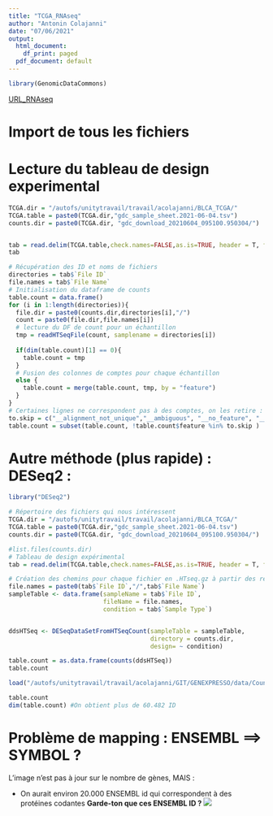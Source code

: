 ```yaml
---
title: "TCGA_RNAseq"
author: "Antonin Colajanni"
date: "07/06/2021"
output:
  html_document:
    df_print: paged
  pdf_document: default
---
```


```r
library(GenomicDataCommons)

```


[URL_RNAseq](https://genoweb.toulouse.inra.fr/~formation/Bruxlles_RNAseq/RNAseq_Bruxelles_EurNegVec.pdf)

# Import de tous les fichiers
# Lecture du tableau de design experimental
```r
TCGA.dir = "/autofs/unitytravail/travail/acolajanni/BLCA_TCGA/"
TCGA.table = paste0(TCGA.dir,"gdc_sample_sheet.2021-06-04.tsv")
counts.dir = paste0(TCGA.dir, "gdc_download_20210604_095100.950304/")


tab = read.delim(TCGA.table,check.names=FALSE,as.is=TRUE, header = T, fill = TRUE)
tab
```

```r
# Récupération des ID et noms de fichiers
directories = tab$`File ID`
file.names = tab$`File Name`
# Initialisation du dataframe de counts
table.count = data.frame()
for (i in 1:length(directories)){
  file.dir = paste0(counts.dir,directories[i],"/")
  count = paste0(file.dir,file.names[i])
  # lecture du DF de count pour un échantillon
  tmp = readHTSeqFile(count, samplename = directories[i])
  
  if(dim(table.count)[1] == 0){
    table.count = tmp
  }
  # Fusion des colonnes de comptes pour chaque échantillon
  else {
    table.count = merge(table.count, tmp, by = "feature")
  }
} 
# Certaines lignes ne correspondent pas à des comptes, on les retire :
to.skip = c("__alignment_not_unique","__ambiguous", "__no_feature", "__not_aligned", "__too_low_aQual")
table.count = subset(table.count, !table.count$feature %in% to.skip )
```

# Autre méthode (plus rapide) : DESeq2 :

```r
library("DESeq2")

# Répertoire des fichiers qui nous intéressent
TCGA.dir = "/autofs/unitytravail/travail/acolajanni/BLCA_TCGA/"
TCGA.table = paste0(TCGA.dir,"gdc_sample_sheet.2021-06-04.tsv")
counts.dir = paste0(TCGA.dir, "gdc_download_20210604_095100.950304/")

#list.files(counts.dir)
# Tableau de design expérimental
tab = read.delim(TCGA.table,check.names=FALSE,as.is=TRUE, header = T, fill = TRUE)

# Création des chemins pour chaque fichier en .HTseq.gz à partir des répertoire 
file.names = paste0(tab$`File ID`,"/",tab$`File Name`)
sampleTable <- data.frame(sampleName = tab$`File ID`,
                          fileName = file.names,
                          condition = tab$`Sample Type`)


ddsHTSeq <- DESeqDataSetFromHTSeqCount(sampleTable = sampleTable,
                                       directory = counts.dir,
                                       design= ~ condition)

table.count = as.data.frame(counts(ddsHTSeq))
table.count
```

```r
load("/autofs/unitytravail/travail/acolajanni/GIT/GENEXPRESSO/data/CountTable.RData")
```

```r
table.count
dim(table.count) #On obtient plus de 60.482 ID
```
# Problème de mapping : ENSEMBL ==> SYMBOL ?
L'image n'est pas à jour sur le nombre de gènes, MAIS : 

 - On aurait environ 20.000 ENSEMBL id qui correspondent à des protéines codantes **Garde-ton que ces ENSEMBL ID ?** ![](/autofs/unitytravail/travail/acolajanni/Stage/rnaseq.png)

